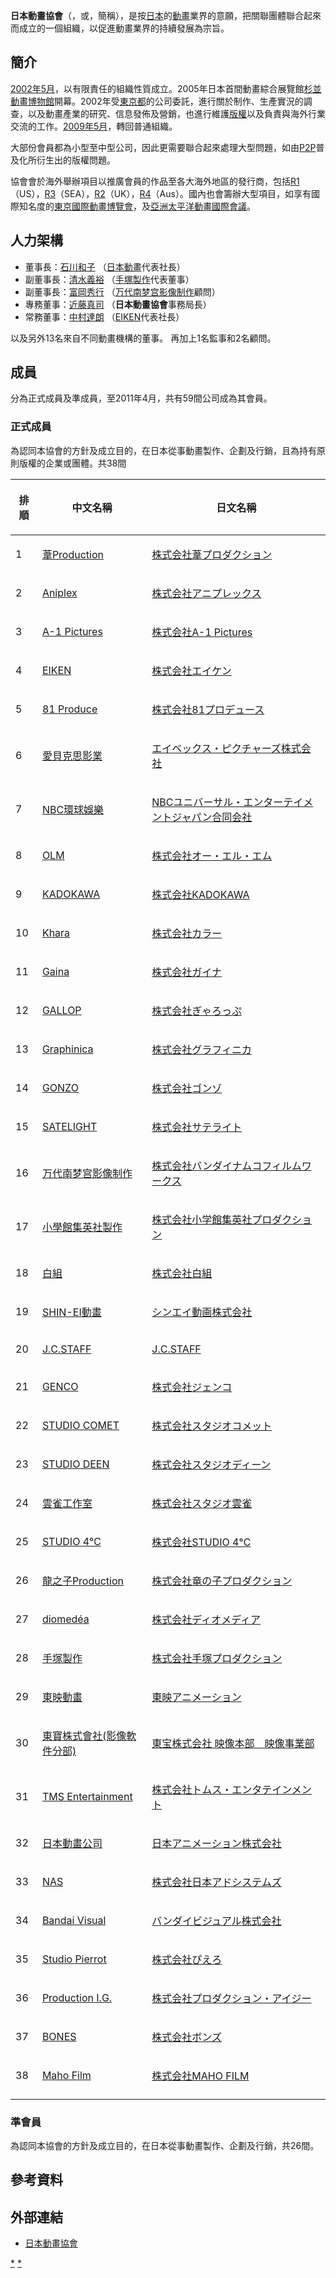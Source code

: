 {{Link style|time=2020-06-16T13:36:38+00:00}}
{{Infobox Company
| company_name        = 日本動畫協會
| company_name_en     = The Association of Japanese Animations
| company_logo        = 
| company_type        = 工業組織
| original_text       = 一般社団法人日本動画協会
| original_spelling   = 
| company_slogan      = 
| market_information  = 
| ROC_UBN             = 
| abbreviated_name    = AJA
| predecessor         =
| successor           =
| foundation          = [[2002年5月|2002年5月]]
| location            = {{Flagicon|JPN}}[[東京都|東京都]][[千代田區|千代田區]]外神田4-14-1[[秋葉原|秋葉原]]UDX4F
| zip_code            = 
| area_served         = 
| telephone_no        = 
| key_people          = 石川和子（[[董事長|董事長]]）
| industry            = [[日本|日本]][[動畫|動畫]]
| products            = 
| services            = 國內、國際交流、[[版權|版權]]維護
| capital             = 
| revenue             = 
| operating_income    = 
| profit              = 
| total_asset         = 
| net_asset           = 
| market_value        = 
| num_employees       = 59公司會員
| equity              =
| P/E ratio           = 
| earnings per share  = 
| Net asset value     = 
| accounting_period   = 
| parent              = 
| divisions           = 
| major_shareholder   = 
| subsid              = 
| homepage            = http://www.aja.gr.jp
| width               = 
}}

'''日本動畫協會'''（{{lang-ja|一般社団法人日本動画協会}}，或'''{{lang-en|The Association of Japanese Animations}}'''，簡稱'''{{lang-en|AJA}}'''），是按[[日本|日本]]的[[動畫|動畫]]業界的意願，把關聯團體聯合起來而成立的一個組織，以促進動畫業界的持續發展為宗旨。

== 簡介 ==
[[2002年5月|2002年5月]]，以有限責任的組織性質成立。2005年日本首間動畫綜合展覽館[[杉並動畫博物館|杉並動畫博物館]]開幕。2002年受[[東京都|東京都]]的公司委託，進行關於制作、生產實況的調查，以及動畫產業的研究、信息發佈及營銷，也進行維護[[版權|版權]]以及負責與海外行業交流的工作。[[2009年5月|2009年5月]]，轉回普通組織。

大部份會員都為小型至中型公司，因此更需要聯合起來處理大型問題，如由[[P2P|P2P]]普及化所衍生出的版權問題。

協會會於海外舉辦項目以推廣會員的作品至各大海外地區的發行商，包括[[DVD區域碼|R1]]（US），[[DVD區域碼|R3]]（SEA），[[DVD區域碼|R2]]（UK），[[DVD區域碼|R4]]（Aus）。國內也會籌辦大型項目，如享有國際知名度的[[東京國際動畫博覽會|東京國際動畫博覽會]]，及[[亞洲太平洋動畫國際會議|亞洲太平洋動畫國際會議]]。

== 人力架構 ==
* 董事長：[[石川和子|石川和子]] （[[日本動畫_(企業)|日本動畫]]代表社長）
* 副董事長：[[清水義裕|清水義裕]] （[[手塚製作|手塚製作]]代表董事）
* 副董事長：[[富岡秀行|富岡秀行]] （[[万代南梦宫影像制作|万代南梦宫影像制作]]顧問）
* 專務董事：[[近藤真司|近藤真司]] （'''日本動畫協會'''事務局長）
* 常務董事：[[中村達朗|中村達朗]] （[[EIKEN|EIKEN]]代表社長）

以及另外13名來自不同動畫機構的董事。
再加上1名監事和2名顧問。

== 成員 ==
分為正式成員及準成員，至2011年4月，共有59間公司成為其會員。

=== 正式成員 ===
為認同本協會的方針及成立目的，在日本從事動畫製作、企劃及行銷，且為持有原則版權的企業或團體。共38間

{| class="wikitable" style="text-align:center; margin:0 auto"
|-
!排順!!中文名稱!!日文名稱
|- 
| 1 ||[[葦Production|葦Production]]||[[:ja:葦プロダクション|株式会社葦プロダクション]]
|-
| 2 ||[[Aniplex|Aniplex]]||[[:ja:アニプレックス|株式会社アニプレックス]]
|-
| 3 ||[[A-1_Pictures|A-1 Pictures]]||[[:ja:A-1_Pictures|株式会社A-1 Pictures]]
|-
| 4 ||[[EIKEN|EIKEN]]||[[:ja:エイケン_(企業)|株式会社エイケン]]
|-
| 5 ||[[81_Produce|81 Produce]]||[[:ja:81プロデュース|株式会社81プロデュース]]
|-
| 6 ||[[愛貝克思影業|愛貝克思影業]]||[[:ja:エイベックス・ピクチャーズ|エイベックス・ピクチャーズ株式会社]]
|-
| 7 ||[[NBC環球娛樂|NBC環球娛樂]]||[[:ja:NBCユニバーサル・エンターテイメントジャパン|NBCユニバーサル・エンターテイメントジャパン合同会社]]
|-
| 8 ||[[OLM|OLM]]||[[:ja:オー・エル・エム|株式会社オー・エル・エム]]
|-
| 9 ||[[KADOKAWA|KADOKAWA]]||[[:ja:KADOKAWA|株式会社KADOKAWA]]
|-
| 10 ||[[Khara|Khara]]||[[:ja:カラー_(アニメ制作会社)|株式会社カラー]]
|-
| 11 ||[[Gaina|Gaina]]||[[:ja:ガイナ_(アニメ制作会社)|株式会社ガイナ]]
|-
| 12 ||[[GALLOP_(動畫工作室)|GALLOP]]||[[:ja:ぎゃろっぷ|株式会社ぎゃろっぷ]]
|-
| 13 ||[[Graphinica|Graphinica]]||[[:ja:グラフィニカ|株式会社グラフィニカ]]
|-
| 14 ||[[GONZO|GONZO]]||[[:ja:ゴンゾ|株式会社ゴンゾ]]
|-
| 15 ||[[SATELIGHT|SATELIGHT]]||[[:ja:サテライト_(アニメ制作会社)|株式会社サテライト]]
|-
| 16 ||[[万代南梦宫影像制作|万代南梦宫影像制作]]||[[:ja:バンダイナムコフィルムワークス|株式会社バンダイナムコフィルムワークス]]
|-
| 17 ||[[小學館集英社製作|小學館集英社製作]]||[[:ja:小学館集英社プロダクション|株式会社小学館集英社プロダクション]]
|-
| 18 ||[[白組|白組]]||[[:ja:白組|株式会社白組]]
|-
| 19 ||[[SHIN-EI動畫|SHIN-EI動畫]]||[[:ja:シンエイ動画|シンエイ動画株式会社]]
|-
| 20 ||[[J.C.STAFF|J.C.STAFF]]||[[:ja:J.C.STAFF|J.C.STAFF]]
|-
| 21 ||[[GENCO|GENCO]]||[[:ja:ジェンコ|株式会社ジェンコ]]
|-
| 22 ||[[STUDIO_COMET|STUDIO COMET]]||[[:ja:スタジオコメット|株式会社スタジオコメット]]
|-
| 23 ||[[STUDIO_DEEN|STUDIO DEEN]]||[[:ja:スタジオディーン|株式会社スタジオディーン]]
|-
| 24 ||[[雲雀工作室|雲雀工作室]]||[[:ja:スタジオ雲雀|株式会社スタジオ雲雀]]
|-
| 25 ||[[STUDIO_4℃|STUDIO 4℃]]||[[:ja:STUDIO_4℃|株式会社STUDIO 4℃]]
|-
| 26 ||[[龍之子Production|龍之子Production]]||[[:ja:竜の子プロダクション|株式会社竜の子プロダクション]]
|-
| 27 ||[[diomedéa|diomedéa]]||[[:ja:ディオメディア|株式会社ディオメディア]]
|-
| 28 ||[[手塚製作|手塚製作]]||[[:ja:手塚プロダクション|株式会社手塚プロダクション]]
|-
| 29 ||[[東映動畫|東映動畫]]||[[:ja:東映アニメーション|東映アニメーション]]
|-
| 30 ||[[東寶株式會社|東寶株式會社(影像軟件分部)]]||[[:ja:東宝|東宝株式会社 映像本部　映像事業部]]
|-
| 31 ||[[TMS_Entertainment|TMS Entertainment]]||[[:ja:トムス・エンタテインメント|株式会社トムス・エンタテインメント]]
|-
| 32 ||[[日本動畫公司|日本動畫公司]]||[[:ja:日本アニメーション|日本アニメーション株式会社]]
|-
| 33 ||[[日本AD_SYSTEMS|NAS]]||[[:ja:日本アドシステムズ|株式会社日本アドシステムズ]]
|-
| 34 ||[[Bandai_Visual|Bandai Visual]]||[[:ja:バンダイビジュアル|バンダイビジュアル株式会社]]
|-
| 35 ||[[Studio_Pierrot|Studio Pierrot]]||[[:ja:ぴえろ|株式会社ぴえろ]]
|-
| 36 ||[[Production_I.G.|Production I.G.]]||[[:ja:プロダクション・アイジー|株式会社プロダクション・アイジー]]
|-
| 37 ||[[BONES_(動畫製作公司)|BONES]]||[[:ja:ボンズ_(アニメ制作プロダクション)|株式会社ボンズ]]
|-
| 38 ||[[Maho_Film|Maho Film]]||[[:ja:Maho_Film|株式会社MAHO FILM]]
|-
|}

=== 準會員 ===
為認同本協會的方針及成立目的，在日本從事動畫製作、企劃及行銷，共26間。

== 參考資料 ==
{{reflist}}
== 外部連結 ==
* {{ja}} [http://www.aja.gr.jp/ 日本動畫協會] {{Wayback|url=http://www.aja.gr.jp/ |date=20210215153215 }}

{{日本動畫協會成員}}
{{日本動畫工作室}}
{{Portal bar|動漫|日本}}

{{DEFAULTSORT:Association of Japanese Animations}}
[[Category:日本動畫工作室|*]]
[[Category:2002年建立的組織|*]]
